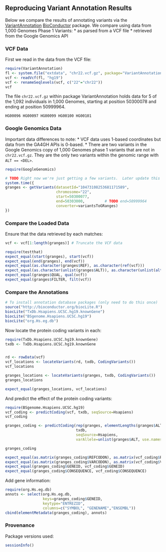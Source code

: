 <!-- R Markdown Documentation, DO NOT EDIT THE PLAIN MARKDOWN VERSION OF THIS FILE -->

<!-- Copyright 2014 Google Inc. All rights reserved. -->

<!-- Licensed under the Apache License, Version 2.0 (the "License"); -->
<!-- you may not use this file except in compliance with the License. -->
<!-- You may obtain a copy of the License at -->

<!--     http://www.apache.org/licenses/LICENSE-2.0 -->

<!-- Unless required by applicable law or agreed to in writing, software -->
<!-- distributed under the License is distributed on an "AS IS" BASIS, -->
<!-- WITHOUT WARRANTIES OR CONDITIONS OF ANY KIND, either express or implied. -->
<!-- See the License for the specific language governing permissions and -->
<!-- limitations under the License. -->

Reproducing Variant Annotation Results
---------------------------------------

Below we compare the results of annotating variants via the [VariantAnnotation](http://www.bioconductor.org/packages/release/bioc/html/VariantAnnotation.html)  [BioConductor](http://www.bioconductor.org/) package.  We compare using data from 1,000 Genomes Phase 1 Variants:
* as parsed from a VCF file
* retrieved from the Google Genomics API

### VCF Data

First we read in the data from the VCF file:
```r
require(VariantAnnotation)
fl <- system.file("extdata", "chr22.vcf.gz", package="VariantAnnotation")
vcf <- readVcf(fl, "hg19")
vcf <- renameSeqlevels(vcf, c("22"="chr22"))
vcf
```

The file `chr22.vcf.gz` within package VariantAnnotation holds data for 5 of the 1,092 individuals in 1,000 Genomes, starting at position 50300078 and ending at position 50999964.

`HG00096 HG00097 HG00099 HG00100 HG00101`

### Google Genomics Data

Important data differences to note:
* VCF data uses 1-based coordinates but data from the GA4GH APIs is 0-based.
* There are two variants in the Google Genomics copy of 1,000 Genomes phase 1 variants that are not in `chr22.vcf.gz`.  They are the only two variants within the genomic range with `ALT == <DEL>`.

```r
require(GoogleGenomics)

# TODO Right now we're just getting a few variants.  Later update this to retrieve them all.
system.time({
granges <- getVariants(datasetId="10473108253681171589",
                       chromosome="22",
                       start=50300077,
                       end=50303000,         # TODO end=50999964
                       converter=variantsToGRanges)
})
```

### Compare the Loaded Data
Ensure that the data retrieved by each matches:
```r
vcf <- vcf[1:length(granges)] # Truncate the VCF data

require(testthat)
expect_equal(start(granges), start(vcf))
expect_equal(end(granges), end(vcf))
expect_equal(as.character(granges$REF), as.character(ref(vcf)))
expect_equal(as.character(unlist(granges$ALT)), as.character(unlist(alt(vcf))))
expect_equal(granges$QUAL, qual(vcf))
expect_equal(granges$FILTER, filt(vcf))
```

### Compare the Annotations

```r
# To install annotation database packages (only need to do this once)
source("http://bioconductor.org/biocLite.R")
biocLite("TxDb.Hsapiens.UCSC.hg19.knownGene")
biocLite("BSgenome.Hsapiens.UCSC.hg19")
biocLite("org.Hs.eg.db")
```

Now locate the protein coding variants in each:
```r
require(TxDb.Hsapiens.UCSC.hg19.knownGene)
txdb <- TxDb.Hsapiens.UCSC.hg19.knownGene


rd <- rowData(vcf)
vcf_locations <- locateVariants(rd, txdb, CodingVariants())
vcf_locations

granges_locations <- locateVariants(granges, txdb, CodingVariants())
granges_locations

expect_equal(granges_locations, vcf_locations)
```

And predict the effect of the protein coding variants:
```r
require(BSgenome.Hsapiens.UCSC.hg19)
vcf_coding <- predictCoding(vcf, txdb, seqSource=Hsapiens)
vcf_coding

granges_coding <- predictCoding(rep(granges, elementLengths(granges$ALT)),
                                txdb,
                                seqSource=Hsapiens,
                                varAllele=unlist(granges$ALT, use.names=FALSE))

granges_coding

expect_equal(as.matrix(granges_coding$REFCODON), as.matrix(vcf_coding$REFCODON))
expect_equal(as.matrix(granges_coding$VARCODON), as.matrix(vcf_coding$VARCODON))
expect_equal(granges_coding$GENEID, vcf_coding$GENEID)
expect_equal(granges_coding$CONSEQUENCE, vcf_coding$CONSEQUENCE)

```

Add gene information:
```r
require(org.Hs.eg.db)
annots <- select(org.Hs.eg.db,
                 keys=granges_coding$GENEID,
                 keytype="ENTREZID",
                 columns=c("SYMBOL", "GENENAME","ENSEMBL"))
cbind(elementMetadata(granges_coding), annots)
```

### Provenance
Package versions used:
```r
sessionInfo()
```

